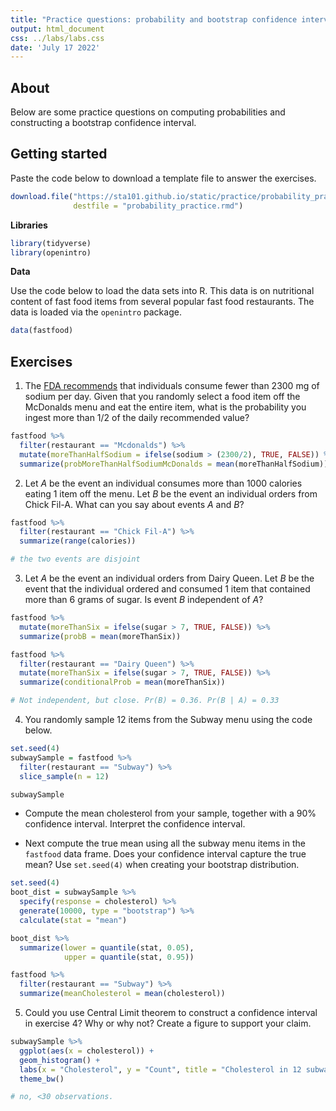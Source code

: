 ```yaml
---
title: "Practice questions: probability and bootstrap confidence intervals"
output: html_document
css: ../labs/labs.css
date: 'July 17 2022'
---
```


## About

Below are some practice questions on computing probabilities and constructing a bootstrap confidence interval.

## Getting started

Paste the code below to download a template file to answer the exercises.

```r
download.file("https://sta101.github.io/static/practice/probability_practice_template.Rmd",
              destfile = "probability_practice.rmd")
```


**Libraries**

```r
library(tidyverse)
library(openintro)
```

**Data**


Use the code below to load the data sets into R. This data is on nutritional content of fast food items from several popular fast food restaurants. The data is loaded via the `openintro` package.
```r
data(fastfood)
```

## Exercises

1. The [FDA recommends](https://www.fda.gov/food/nutrition-education-resources-materials/sodium-your-diet) that individuals consume fewer than 2300 mg of sodium per day. Given that you randomly select a food item off the McDonalds menu and eat the entire item, what is the probability you ingest more than 1/2 of the daily recommended value?

```r
fastfood %>%
  filter(restaurant == "Mcdonalds") %>%
  mutate(moreThanHalfSodium = ifelse(sodium > (2300/2), TRUE, FALSE)) %>%
  summarize(probMoreThanHalfSodiumMcDonalds = mean(moreThanHalfSodium))
```

2. Let *A* be the event an individual consumes more than 1000 calories eating 1 item off the menu. Let *B* be the event an individual orders from Chick Fil-A. What can you say about events *A* and *B*?

```r
fastfood %>%
  filter(restaurant == "Chick Fil-A") %>%
  summarize(range(calories))

# the two events are disjoint
```

3. Let *A* be the event an individual orders from Dairy Queen. Let *B* be the event that the individual ordered and consumed 1 item that contained more than 6 grams of sugar. Is event *B* independent of *A*?

```r
fastfood %>%
  mutate(moreThanSix = ifelse(sugar > 7, TRUE, FALSE)) %>%
  summarize(probB = mean(moreThanSix))

fastfood %>%
  filter(restaurant == "Dairy Queen") %>%
  mutate(moreThanSix = ifelse(sugar > 7, TRUE, FALSE)) %>%
  summarize(conditionalProb = mean(moreThanSix))

# Not independent, but close. Pr(B) = 0.36. Pr(B | A) = 0.33
```

4. You randomly sample 12 items from the Subway menu using the code below.

```r
set.seed(4)
subwaySample = fastfood %>%
  filter(restaurant == "Subway") %>%
  slice_sample(n = 12)

subwaySample
```

- Compute the mean cholesterol from your sample, together with a 90% confidence interval. Interpret the confidence interval.

- Next compute the true mean using all the subway menu items in the `fastfood` data frame. Does your confidence interval capture the true mean? Use `set.seed(4)` when creating your bootstrap distribution.

```r
set.seed(4)
boot_dist = subwaySample %>%
  specify(response = cholesterol) %>%
  generate(10000, type = "bootstrap") %>%
  calculate(stat = "mean")

boot_dist %>%
  summarize(lower = quantile(stat, 0.05),
            upper = quantile(stat, 0.95))

fastfood %>%
  filter(restaurant == "Subway") %>%
  summarize(meanCholesterol = mean(cholesterol))
```

5. Could you use Central Limit theorem to construct a confidence interval in exercise 4? Why or why not? Create a figure to support your claim.

```r
subwaySample %>%
  ggplot(aes(x = cholesterol)) +
  geom_histogram() +
  labs(x = "Cholesterol", y = "Count", title = "Cholesterol in 12 subway menu items") +
  theme_bw()

# no, <30 observations.
```


